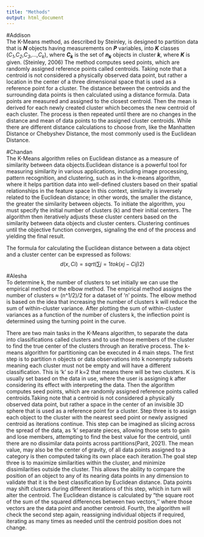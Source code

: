 ```yaml
---
title: "Methods"
output: html_document
---
```


#Addison  
The K-Means method, as described by Steinley, is designed to partition data that is ***N*** objects having measurements on ***P*** variables, into ***K*** classes (*C~1~*,*C~2~*,*C~3~*,...,*C~k~*), where ***C~k~*** is the set of ***n~k~*** objects in cluster ***k***, where ***K*** is given. (Steinley, 2006) The method computes seed points, which are randomly assigned reference points called centroids. Taking note that a centroid is not considered a physically observed data point, but rather a location in the center of a three dimensional space that is used as a reference point for a cluster. The distance between the centroids and the surrounding data points is then calculated using a distance formula. Data points are measured and assigned to the closest centroid. Then the mean is derived for each newly created cluster which becomes the new centroid of each cluster. The process is then repeated until there are no changes in the distance and mean of data points to the assigned cluster centroids. While there are different distance calculations to choose from, like the Manhatten Distance or Chebyshev Distance, the most commonly used is the Euclidean Distance.

#Chandan  
The K-Means algorithm relies on Euclidean distance as a measure of similarity between data objects.Euclidean distance is a powerful tool for measuring similarity in various applications, including image processing, pattern recognition, and clustering, such as in the k-means algorithm, where it helps partition data into well-defined clusters based on their spatial relationships in the feature space In this context, similarity is inversely related to the Euclidean distance; in other words, the smaller the distance, the greater the similarity between objects. To initiate the algorithm, you must specify the initial number of clusters (k) and their initial centers. The algorithm then iteratively adjusts these cluster centers based on the similarity between data objects and cluster centers. Clustering continues until the objective function converges, signaling the end of the process and yielding the final result.

The formula for calculating the Euclidean distance between a data object and a cluster center can be expressed as follows:  
$$
d(x,Ci)=sqrt(∑j=1 to k (xj−Cij)2)
$$

#Alesha  
To determine k, the number of clusters to set initially we can use the empirical method or the elbow method. The empirical method assigns the number of clusters ≈ (n\^1/2)/2 for a dataset of 'n' points. The elbow method is based on the idea that increasing the number of clusters k will reduce the sum of within-cluster variance. After plotting the sum of within-cluster variances as a function of the number of clusters k, the inflection point is determined using the turning point in the curve.

There are two main tasks in the K-Means algorithm, to separate the data into classifications called clusters and to use those members of the cluster to find the true center of the clusters through an iterative process. The k-means algorithm for partitioning can be executed in 4 main steps. The first step is to partition n objects or data observations into k nonempty subsets meaning each cluster must not be empty and will have a different classification. This is 'k' so if k=2 that means there will be two clusters. K is usually set based on the data in use, where the user is assigning k after considering its effect with interpreting the data. Then the algorithm computes seed points, which are randomly assigned reference points called centroids.Taking note that a centroid is not considered a physically observed data point, but rather a space in the center of an invisible 3D sphere that is used as a reference point for a cluster. Step three is to assign each object to the cluster with the nearest seed point or newly assigned centroid as iterations continue. This step can be imagined as slicing across the spread of the data, as 'k' separate pieces, allowing those sets to gain and lose members, attempting to find the best value for the centroid, until there are no dissimilar data points across partitions(Parit, 2021). The mean value, may also be the center of gravity, of all data points assigned to a category is then computed taking its own place each iteration.The goal step three is to maximize similarities within the cluster, and minimize dissimilarities outside the cluster. This allows the ability to compare the position of an object to any of its nearing data points in any dimension to validate that it is the best classification by Euclidean distance. Data points may shift clusters during different iterations of this step, which in turn will alter the centroid. The Euclidean distance is calculated by "the square root of the sum of the squared differences between two vectors,'' where those vectors are the data point and another centroid. Fourth, the algorithm will check the second step again, reassigning individual objects if required, iterating as many times as needed until the centroid position does not change.
